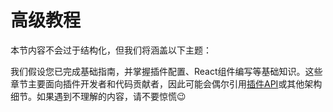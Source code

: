 # 高级教程

本节内容不会过于结构化，但我们将涵盖以下主题：


<DocCardList />

我们假设您已完成基础指南，并掌握插件配置、React组件编写等基础知识。这些章节主要面向插件开发者和代码贡献者，因此可能会偶尔引用[插件API](../api/plugin-methods/README.mdx)或其他架构细节。如果遇到不理解的内容，请不要惊慌😉